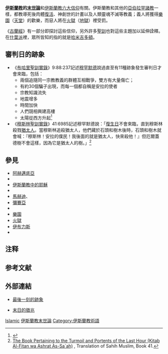 {{Islam}}

'''[[伊斯蘭教|伊斯蘭教]]的[[末世論|末世論]]'''和[[伊斯蘭教六大信仰|伊斯蘭教六大信仰]]有關。伊斯蘭教和其他的[[亞伯拉罕諸教|亞伯拉罕諸教]]一樣，都教導死後肉體[[復活|復活]]、神創世的計畫以及人類靈魂不滅等教義；義人將獲得[[樂園|樂園]]（[[天堂|天堂]]）的歡樂，而惡人將在[[火獄|火獄]]（[[地獄|地獄]]）裡受罰。

《[[古蘭經|古蘭經]]》有一部分{{notetag|大約三分之一}}即探討這些信仰，另外許多[[聖訓|聖訓]]也對這些主題加以延伸詮釋。在[[什葉派|什葉派]]裡，眾所皆知的{{tsl|en|fitna|菲特納}}{{notetag|意指伊斯蘭教的內部紛爭}}指的就是[[哈米吉多頓|哈米吉多頓]]。

==審判日的跡象==
*《[[布哈里聖訓實錄|布哈里聖訓實錄]]》9:88:237記述[[穆罕默德|穆罕默德]]說過直至有11種跡象發生審判日才會來臨，包括：
**兩個追隨同一宗教教義的群體互相戰爭，雙方有大量傷亡；
**有約30個騙子出現，而每一個都自稱是安拉的使者
**宗教知識流失
**地震增多
**時間加快
**人們競相興建高樓
**太陽從西方升起<ref>{{Hadith-usc|bukhari|usc=yes|9|88|237}}</ref>
*《[[穆斯林聖訓實錄|穆斯林聖訓實錄]]》41:6985記述穆罕默德說：「[[復生日|復生日]]不會來臨，直到穆斯林殺戮[[猶太人|猶太人]]。當穆斯林追殺猶太人，他們藏於石頭和樹木後時，石頭和樹木就會喊：『穆斯林！安拉的僕民！我後面的就是猶太人，快來殺他！』但厄爾蓋德樹不會這樣，因為它是猶太人的樹。」<ref name=sahihmuslim41>[http://cmje.usc.edu/religious-texts/hadith/muslim/041-smt.php The Book Pertaining to the Turmoil and Portents of the Last Hour (Kitab Al-Fitan wa Ashrat As-Sa`ah)] {{Wayback|url=http://cmje.usc.edu/religious-texts/hadith/muslim/041-smt.php |date=20130801082049 }}, Translation of Sahih Muslim, Book 41.</ref>

== 參見 ==
{{Portal box|伊斯兰教|军事}}
*[[阿赫邁底亞|阿赫邁底亞]]
*{{link-en|霍吉加鐵社|Hojjatieh Mahdavieh Society}}
*[[伊斯蘭教中的耶穌|伊斯蘭教中的耶穌]]
*{{link-en|納基爾與蒙卡爾|Nakir and Munkar}}
*[[馬赫迪|馬赫迪]]、{{link-en|馬赫達維亞特|Mahdaviat}}
*[[彌賽亞|彌賽亞]]
*{{link-en|達基賈勒|Dajjal}}
*[[樂園|樂園]]
*[[火獄|火獄]]
*[[伊布力斯|伊布力斯]]{{notetag|伊斯兰教里魔王}}
*{{link-en|伊本·納菲斯|Ibn al-Nafis}}

==注释==
{{notefoot}}

==参考文献==
{{Reflist}}

==外部連結==
*{{en icon}}[https://web.archive.org/web/20081128054642/http://www.usc.edu/dept/MSA/fundamentals/pillars/signsofthelasthour.html 最後一刻的跡象]
*{{zh icon}}[http://www.islamhk.com/yahya/sold/index.html 末日的徵兆] {{Wayback|url=http://www.islamhk.com/yahya/sold/index.html |date=20200814111239 }}

{{Doomsday}}
{{末世论}}
{{基督}}

[[Category:末世論|Islamic]]
[[Category:伊斯蘭教末世論|]]
[[Category:伊斯蘭教術語|Category:伊斯蘭教術語]]